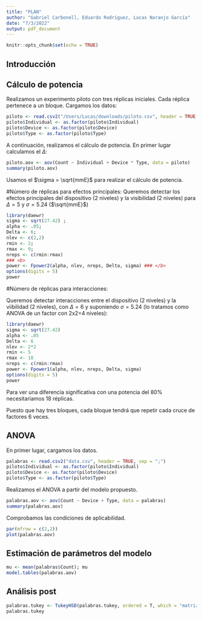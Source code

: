 ```yaml
---
title: "PLAN"
author: "Gabriel Carbonell, Eduardo Rodríguez, Lucas Naranjo García"
date: "7/3/2022"
output: pdf_document
---
```


```r
knitr::opts_chunk$set(echo = TRUE)
```

## Introducción

## Cálculo de potencia 

Realizamos un experimento piloto con tres réplicas iniciales. Cada réplica pertenece a un bloque. Cargamos los datos:

```r
piloto <- read.csv2("/Users/Lucas/downloads/piloto.csv", header = TRUE, sep = ";")
piloto$Individual <- as.factor(piloto$Individual)
piloto$Device <- as.factor(piloto$Device)
piloto$Type <- as.factor(piloto$Type)
```

A continuación, realizamos el cálculo de potencia. En primer lugar calculamos el $\Delta$:

```r
piloto.aov <- aov(Count ~ Individual + Device * Type, data = piloto)
summary(piloto.aov)
```

Usamos el $\sigma = \sqrt{mmE}$ para realizar el cálculo de potencia.

#Número de réplicas para efectos principales:
Queremos detectar los efectos principales del dispositivo (2 niveles) y la visibilidad (2 niveles) para $\Delta = 5$ y $\sigma = 5.24$ ($\sqrt{mmE}$)

```r
library(daewr)
sigma <- sqrt(27.42) ; 
alpha <- .05; 
Delta <- 6; 
nlev <- c(2,2) 
rmin <- 2; 
rmax <- 9; 
nreps <- c(rmin:rmax)
### <b>
power <- Fpower2(alpha, nlev, nreps, Delta, sigma) ### </b>
options(digits = 5)
power
```

#Número de réplicas para interacciones:

Queremos detectar interacciones entre el dispositivo  (2 niveles) y la viibilidad (2 niveles), con $\Delta = 6$ y suponiendo $\sigma = 5.24$ (lo tratamos como ANOVA de un factor con 2x2=4 niveles):

```r
library(daewr)
sigma <- sqrt(27.42) 
alpha <- .05
Delta <- 6
nlev <- 2*2 
rmin <- 5
rmax <- 18
nreps <- c(rmin:rmax)
power <- Fpower1(alpha, nlev, nreps, Delta, sigma) 
options(digits = 5)
power
```

Para ver una diferencia significativa con una potencia del 80% necesitaríamos 18 réplicas.

Puesto que hay tres bloques, cada bloque tendrá que repetir cada  cruce de factores 6 veces.

## ANOVA

En primer lugar, cargamos los datos.

```r
palabras <- read.csv2("data.csv", header = TRUE, sep = ";")
piloto$Individual <- as.factor(piloto$Individual)
piloto$Device <- as.factor(piloto$Device)
piloto$Type <- as.factor(piloto$Type)
```

Realizamos el ANOVA a partir del modelo propuesto.

```r
palabras.aov <- aov(Count ~ Device + Type, data = palabras)
summary(palabras.aov)
```

Comprobamos las condiciones de aplicabilidad.

```r
par(mfrow = c(2,2))
plot(palabras.aov)
```

## Estimación de parámetros del modelo

```r
mu <- mean(palabras$Count); mu
model.tables(palabras.aov)
```

## Análisis post

```r
palabras.tukey <- TukeyHSD(palabras.tukey, ordered = T, which = "matriz")
palabras.tukey
```



